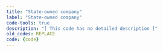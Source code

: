 ```yaml
---
title: "State-owned company"
label: "State-owned company"
code-tools: true
description: "[ This code has no detailed description ]"
old_codes: REPLACE
code: {code}
---
```

